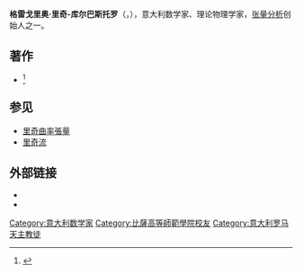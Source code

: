{{noteTA
|1=zh-hans:博洛尼亚;zh-hk:博洛尼亞;zh-tw:波隆那;
}}
{{Infobox scientist
| name              = 格雷戈里奥·里奇-库尔巴斯托罗<br />Gregorio Ricci-Curbastro
| image             = Ricci-Curbastro.jpg
| image_size        = 220px
| caption           = 
| birth_date        = {{Birth date|1853|1|12|df=y}}
| birth_place       = [[教皇国|教皇国]][[卢戈_(意大利)|卢戈]]
| death_date        = {{Death date and age|1925|8|6|1853|1|12|df=y}}
| death_place       = [[意大利王國_(1861–1946)|意大利]][[博洛尼亚|博洛尼亚]]
| fields            = [[数学|数学]]
| workplaces        = [[帕多瓦大學|帕多瓦大學]]
| alma_mater        = [[比萨高等师范学校|比萨高等师范学校]]
| doctoral_advisor  = [[乌利塞·迪尼|乌利塞·迪尼]]<br>[[恩里科·贝蒂|恩里科·贝蒂]]
| doctoral_students = [[列维-齐维塔|列维-齐维塔]]
| known_for         = [[张量分析|张量分析]]<br /> [[里奇张量|里奇张量]]
| awards            = 
}}

'''格雷戈里奥·里奇-库尔巴斯托罗'''（{{lang-it|'''Gregorio Ricci Curbastro'''}}，{{bd|1853年|1月12日|1925年|8月6日}}），意大利数学家、理论物理学家，[[张量分析|张量分析]]创始人之一。

==著作==
* {{citation|last1 = Ricci-Curbastro |first1=Gregorio|title=Lezioni sulla teoria delle superficie|year = 1898|publisher = Verona: Drucker|url=http://resolver.library.cornell.edu/math/1934304|language=it}}<ref>{{cite journal|author=James, George Oscar|title=Review: ''Lezioni sulla Teoria delle Superficie'', by Gregorio Ricci|journal=Bull. Amer. Math. Soc.|year=1899|volume=7|issue=8|pages=359–360|doi=10.1090/s0002-9904-1901-00816-6|url=http://www.ams.org/journals/bull/1901-07-08/S0002-9904-1901-00816-6/S0002-9904-1901-00816-6.pdf|access-date=2019-01-02|archive-date=2020-03-22|archive-url=https://web.archive.org/web/20200322125409/https://www.ams.org/journals/bull/1901-07-08/S0002-9904-1901-00816-6/S0002-9904-1901-00816-6.pdf|dead-url=no}}</ref>


== 参见 ==
*[[里奇曲率張量|里奇曲率張量]]
*[[里奇流|里奇流]]

== 外部链接 ==
*{{MathGenealogy |id=59068}}
*{{MacTutor Biography|id=Ricci-Curbastro}}

{{数学家小作品}}
{{Authority control}}

{{DEFAULTSORT:Ricci-Curbastro, Gregorio}}
[[Category:意大利数学家|Category:意大利数学家]]
[[Category:比薩高等師範學院校友|Category:比薩高等師範學院校友]]
[[Category:意大利罗马天主教徒|Category:意大利罗马天主教徒]]